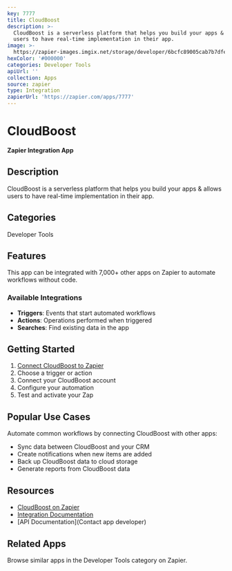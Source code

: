 ```yaml
---
key: 7777
title: CloudBoost
description: >-
  CloudBoost is a serverless platform that helps you build your apps & allows
  users to have real-time implementation in their app.
image: >-
  https://zapier-images.imgix.net/storage/developer/6bcfc89005cab7b7dfe6852ffd09904b.png?auto=format%2Ccompress&ixlib=python-3.0.0&q=50
hexColor: '#000000'
categories: Developer Tools
apiUrl: ''
collection: Apps
source: zapier
type: Integration
zapierUrl: 'https://zapier.com/apps/7777'
---
```

# CloudBoost

**Zapier Integration App**

## Description

CloudBoost is a serverless platform that helps you build your apps & allows users to have real-time implementation in their app.

## Categories

Developer Tools

## Features

This app can be integrated with 7,000+ other apps on Zapier to automate workflows without code.

### Available Integrations

- **Triggers**: Events that start automated workflows
- **Actions**: Operations performed when triggered
- **Searches**: Find existing data in the app

## Getting Started

1. [Connect CloudBoost to Zapier](https://zapier.com/apps/7777)
2. Choose a trigger or action
3. Connect your CloudBoost account
4. Configure your automation
5. Test and activate your Zap

## Popular Use Cases

Automate common workflows by connecting CloudBoost with other apps:

- Sync data between CloudBoost and your CRM
- Create notifications when new items are added
- Back up CloudBoost data to cloud storage
- Generate reports from CloudBoost data

## Resources

- [CloudBoost on Zapier](https://zapier.com/apps/7777)
- [Integration Documentation](https://zapier.com/apps/7777/integrations)
- [API Documentation](Contact app developer)

## Related Apps

Browse similar apps in the Developer Tools category on Zapier.
